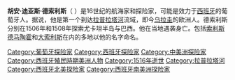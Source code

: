 '''胡安·迪亚斯·德索利斯'''（{{lang-es|Juan Díaz de Solís}}  {{bd|不详||1516年|1月20日}}）是16世纪的航海家和探险家，可能是效力于[[西班牙|西班牙]]的葡萄牙人。据说，他是第一个到达[[拉普拉塔河|拉普拉塔河]]流域，即今[[乌拉圭|乌拉圭]]的欧洲人。德索利斯分别在1506年和1508年探索尤卡坦半岛与巴西。他在当地遇袭身亡。包括[[索利斯德马陶霍|索利斯德马陶霍]]和[[大索利斯|大索利斯]]在内的多地以他的名字命名。

[[Category:葡萄牙探险家|Category:葡萄牙探险家]]
[[Category:西班牙探险家|Category:西班牙探险家]]
[[Category:中美洲探险家|Category:中美洲探险家]]
[[Category:西班牙殖民時期美洲人物|Category:西班牙殖民時期美洲人物]]
[[Category:1516年逝世|Category:1516年逝世]]
[[Category:拉普拉塔河|Category:拉普拉塔河]]
[[Category:西班牙北美探险家|Category:西班牙北美探险家]]
[[Category:西班牙南美洲探险家|Category:西班牙南美洲探险家]]